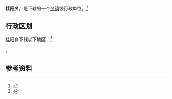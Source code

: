 {{中国乡级行政区|35/05/26/204/000}}

'''桂阳乡'''，是{{PRC admin/fullname|35/05/26/204/000|3}}下辖的一个[[乡镇|乡镇]]级行政单位。<ref>{{PRC admin/ref sgc|{{PRC admin/parent|35/05/26/204/000}}}}</ref>

== 行政区划 ==

桂阳乡下辖以下地区：<ref>{{PRC admin/ref sgc|35/05/26/204/000}}</ref>

{{PRC admin/children|35/05/26/204/000}}。

== 参考资料 ==

{{reflist}}

{{行政区划小作品}}
{{PRC admin/navcat|35/05/26/204/000}}